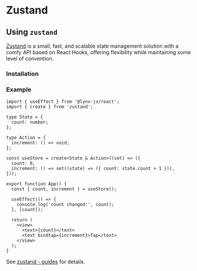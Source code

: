 
# Zustand

## Using `zustand`

[Zustand](https://zustand-demo.pmnd.rs/) is a small, fast, and scalable state management solution with a comfy API based on React Hooks, offering flexibility while maintaining some level of convention.

### Installation

<PackageManagerTabs command="install zustand" />

### Example

```tsx
import { useEffect } from '@lynx-js/react';
import { create } from 'zustand';

type State = {
  count: number;
};

type Action = {
  increment: () => void;
};

const useStore = create<State & Action>((set) => ({
  count: 0,
  increment: () => set((state) => ({ count: state.count + 1 })),
}));

export function App() {
  const { count, increment } = useStore();

  useEffect(() => {
    console.log('count changed:', count);
  }, [count]);

  return (
    <view>
      <text>{count}</text>
      <text bindtap={increment}>Tap</text>
    </view>
  );
}
```

See [zustand - guides](https://zustand.docs.pmnd.rs/guides/updating-state) for details.
